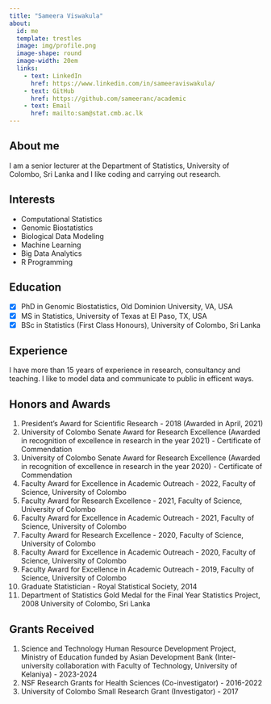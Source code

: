 ```yaml
---
title: "Sameera Viswakula"
about:
  id: me
  template: trestles
  image: img/profile.png
  image-shape: round
  image-width: 20em
  links: 
    - text: LinkedIn
      href: https://www.linkedin.com/in/sameeraviswakula/
    - text: GitHub
      href: https://github.com/sameeranc/academic
    - text: Email
      href: mailto:sam@stat.cmb.ac.lk
---
```


::: {#me}
## About me

I am a senior lecturer at the Department of Statistics, University of Colombo, Sri Lanka and I like coding and carrying out research.

## Interests

-   Computational Statistics
-   Genomic Biostatistics
-   Biological Data Modeling
-   Machine Learning
-   Big Data Analytics
-   R Programming

## Education

-   [x] PhD in Genomic Biostatistics, Old Dominion University, VA, USA
-   [x] MS in Statistics, University of Texas at El Paso, TX, USA
-   [x] BSc in Statistics (First Class Honours), University of Colombo, Sri Lanka
:::

## Experience

I have more than 15 years of experience in research, consultancy and teaching. I like to model data and communicate to public in efficent ways.

## Honors and Awards

1.  President’s Award for Scientific Research - 2018 (Awarded in April, 2021)
2.  University of Colombo Senate Award for Research Excellence (Awarded in recognition of excellence in research in the year 2021) - Certificate of Commendation
3.  University of Colombo Senate Award for Research Excellence (Awarded in recognition of excellence in research in the year 2020) - Certificate of Commendation
4.  Faculty Award for Excellence in Academic Outreach - 2022, Faculty of Science, University of Colombo
5.  Faculty Award for Research Excellence - 2021, Faculty of Science, University of Colombo
6.  Faculty Award for Excellence in Academic Outreach - 2021, Faculty of Science, University of Colombo
7.  Faculty Award for Research Excellence - 2020, Faculty of Science, University of Colombo
8.  Faculty Award for Excellence in Academic Outreach - 2020, Faculty of Science, University of Colombo
9.  Faculty Award for Excellence in Academic Outreach - 2019, Faculty of Science, University of Colombo
10. Graduate Statistician - Royal Statistical Society, 2014
11. Department of Statistics Gold Medal for the Final Year Statistics Project, 2008 University of Colombo, Sri Lanka

## Grants Received

1.  Science and Technology Human Resource Development Project, Ministry of Education funded by Asian Development Bank (Inter-university collaboration with Faculty of Technology, University of Kelaniya) - 2023-2024
2.  NSF Research Grants for Health Sciences (Co-investigator) - 2016-2022
3.  University of Colombo Small Research Grant (Investigator) - 2017
